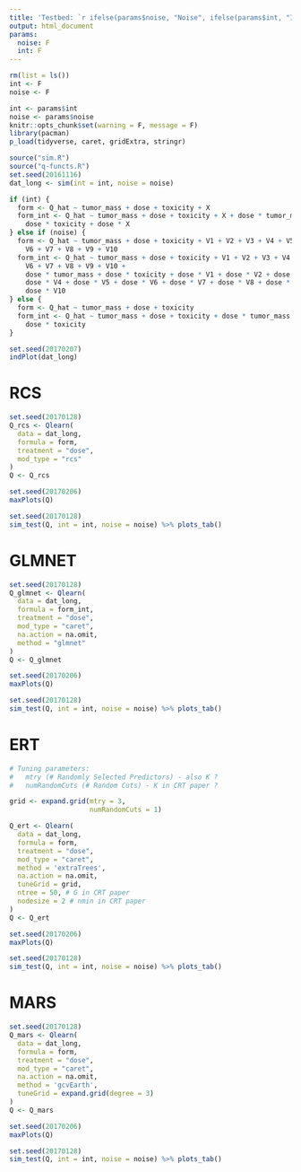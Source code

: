 ```yaml
---
title: 'Testbed: `r ifelse(params$noise, "Noise", ifelse(params$int, "Interaction", "Original"))`'
output: html_document
params:
  noise: F
  int: F
---
```


```r
rm(list = ls())
int <- F
noise <- F
```

```r
int <- params$int
noise <- params$noise
knitr::opts_chunk$set(warning = F, message = F)
library(pacman)
p_load(tidyverse, caret, gridExtra, stringr)
```

```r
source("sim.R")
source("q-functs.R")
set.seed(20161116)
dat_long <- sim(int = int, noise = noise)
```

```r
if (int) {
  form <- Q_hat ~ tumor_mass + dose + toxicity + X
  form_int <- Q_hat ~ tumor_mass + dose + toxicity + X + dose * tumor_mass +
    dose * toxicity + dose * X
} else if (noise) {
  form <- Q_hat ~ tumor_mass + dose + toxicity + V1 + V2 + V3 + V4 + V5 +
    V6 + V7 + V8 + V9 + V10
  form_int <- Q_hat ~ tumor_mass + dose + toxicity + V1 + V2 + V3 + V4 + V5 +
    V6 + V7 + V8 + V9 + V10 +
    dose * tumor_mass + dose * toxicity + dose * V1 + dose * V2 + dose * V3 +
    dose * V4 + dose * V5 + dose * V6 + dose * V7 + dose * V8 + dose * V9 +
    dose * V10
} else {
  form <- Q_hat ~ tumor_mass + dose + toxicity
  form_int <- Q_hat ~ tumor_mass + dose + toxicity + dose * tumor_mass +
    dose * toxicity
}
```


```r
set.seed(20170207)
indPlot(dat_long)
```

# RCS
```r
set.seed(20170128)
Q_rcs <- Qlearn(
  data = dat_long,
  formula = form,
  treatment = "dose",
  mod_type = "rcs"
)
Q <- Q_rcs
```

```r
set.seed(20170206)
maxPlots(Q)
```

```r
set.seed(20170128)
sim_test(Q, int = int, noise = noise) %>% plots_tab()
```

# GLMNET
```r
set.seed(20170128)
Q_glmnet <- Qlearn(
  data = dat_long,
  formula = form_int,
  treatment = "dose",
  mod_type = "caret",
  na.action = na.omit,
  method = "glmnet"
)
Q <- Q_glmnet
```

```r
set.seed(20170206)
maxPlots(Q)
```


```r
set.seed(20170128)
sim_test(Q, int = int, noise = noise) %>% plots_tab()
```


# ERT
```r
# Tuning parameters:
#   mtry (# Randomly Selected Predictors) - also K ?
#   numRandomCuts (# Random Cuts) - K in CRT paper ?

grid <- expand.grid(mtry = 3,
                    numRandomCuts = 1)

Q_ert <- Qlearn(
  data = dat_long,
  formula = form,
  treatment = "dose",
  mod_type = "caret",
  method = 'extraTrees',
  na.action = na.omit,
  tuneGrid = grid,
  ntree = 50, # G in CRT paper
  nodesize = 2 # nmin in CRT paper
)
Q <- Q_ert
```

```r
set.seed(20170206)
maxPlots(Q)
```

```r
set.seed(20170128)
sim_test(Q, int = int, noise = noise) %>% plots_tab()
```

# MARS 
```r
set.seed(20170128)
Q_mars <- Qlearn(
  data = dat_long,
  formula = form,
  treatment = "dose",
  mod_type = "caret",
  na.action = na.omit,
  method = 'gcvEarth',
  tuneGrid = expand.grid(degree = 3)
)
Q <- Q_mars
```

```r
set.seed(20170206)
maxPlots(Q)
```

```r
set.seed(20170128)
sim_test(Q, int = int, noise = noise) %>% plots_tab()
```


